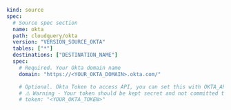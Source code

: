 ```yaml copy
kind: source
spec:
  # Source spec section
  name: okta
  path: cloudquery/okta
  version: "VERSION_SOURCE_OKTA"
  tables: ["*"]
  destinations: ["DESTINATION_NAME"]
  spec:
    # Required. Your Okta domain name
    domain: "https://<YOUR_OKTA_DOMAIN>.okta.com/"

    # Optional. Okta Token to access API, you can set this with OKTA_API_TOKEN environment variable
    # ⚠️ Warning - Your token should be kept secret and not committed to source control
    # token: "<YOUR_OKTA_TOKEN>"
```
